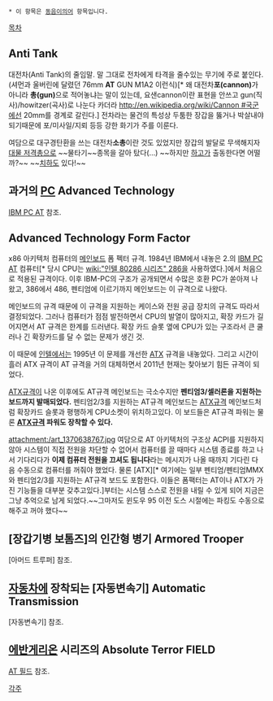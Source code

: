  * 이 항목은 [[동음이의어]] 항목입니다.

[[목차]]

== Anti Tank ==
대전차(Anti Tank)의 줄임말.
말 그대로 전차에게 타격을 줄수있는 무기에 주로 붙인다.(셔먼과 울버린에 달렸던 76mm '''AT''' GUN M1A2 이런식)[* 왜 대전차'''포(cannon)'''가 아니라 '''총(gun)'''으로 적어놓냐는 말이 있는데, 요샌cannon이란 표현을 안쓰고 gun(직사)/howitzer(곡사)로 나눈다 카더라 [[http://en.wikipedia.org/wiki/Cannon #]]국군에선 20mm를 경계로 갈린다.]
전차라는 물건의 특성상 두툼한 장갑을 뚫거나 박살내야되기때문에 포/미사일/지뢰 등등 강한 화기가 주를 이룬다.

여담으로 대구경탄환을 쓰는 대전차'''소총'''이란 것도 있었지만 장갑의 발달로 무색해지자 [[대물 저격총]]으로 ~~물타기~~종목을 갈아 탔다(...)
~~하지만 [[하고]]가 출동한다면 어떨까?~~ ~~[[치하]]도 있다!~~

== 과거의 [[PC]] Advanced Technology ==
[[IBM PC AT]] 참조.

== Advanced Technology Form Factor ==
x86 아키텍처 컴퓨터의 [[메인보드]] 폼 펙터 규격. 1984년 IBM에서 내놓은 2.의 [[IBM PC AT]] 컴퓨터[* 당시 CPU는 [[wiki:"인텔 80286 시리즈" 286]]을 사용하였다.]에서 처음으로 적용된 규격이다. 이후 IBM-PC의 구조가 공개되면서 수많은 호환 PC가 쏟아져 나왔고, 386에서 486, 펜티엄에 이르기까지 메인보드는 이 규격으로 나왔다. 

메인보드의 규격 때문에 이 규격을 지원하는 케이스와 전원 공급 장치의 규격도 따라서 결정되었다. 그러나 컴퓨터가 점점 발전하면서 CPU의 발열이 많아지고, 확장 카드가 길어지면서 AT 규격은 한계를 드러낸다. 확장 카드 슬롯 옆에 CPU가 있는 구조라서 큰 쿨러나 긴 확장카드를 달 수 없는 문제가 생긴 것. 

이 때문에 [[인텔]]에서는 1995년 이 문제를 개선한 [[ATX]] 규격을 내놓았다. 그리고 시간이 흘러 ATX 규격이 AT 규격을 거의 대체하면서 2011년 현재는 찾아보기 힘든 규격이 되었다.

[[ATX]]규격이 나온 이후에도 AT규격 메인보드는 극소수지만 '''펜티엄3/셀러론을 지원하는 보드까지 발매되었다.''' 펜티엄2/3를 지원하는 AT규격 메인보드는 [[ATX]]규격 메인보드처럼 확장카드 슬롯과 평행하게 CPU소켓이 위치하고있다. 이 보드들은 AT규격 파워는 물론 '''[[ATX]]규격 파워도 장착할 수 있다.'''

attachment:/art_1370638767.jpg
여담으로 AT 아키텍처의 구조상 ACPI를 지원하지 않아 시스템이 직접 전원을 차단할 수 없어서 컴퓨터를 끌 때마다 시스템 종료를 하고 나서 기다리다가 '''이제 컴퓨터 전원을 끄셔도 됩니다'''라는 메시지가 나올 때까지 기다린 다음 수동으로 컴퓨터를 꺼줘야 했었다. 물론 [ATX][* 여기에는 일부 펜티엄/펜티엄MMX와 펜티엄2/3를 지원하는 AT규격 보드도 포함한다. 이들은 폼팩터는 AT이나 ATX가 가진 기능들을 대부분 갖추고있다.]부터는 시스템 스스로 전원을 내릴 수 있게 되어 지금은 그냥 추억으로 남게 되었다.~~그마저도 윈도우 95 이전 도스 시절에는 파킹도 수동으로 해주고 꺼야 했다~~

== [장갑기병 보톰즈]의 인간형 병기 Armored Trooper ==
[아머드 트루퍼] 참조.

== [[자동차]]에 장착되는 [자동변속기] Automatic Transmission ==
[자동변속기] 참조.

== [[에반게리온]] 시리즈의 Absolute Terror FIELD ==
[[AT 필드]] 참조.

[[각주]]
